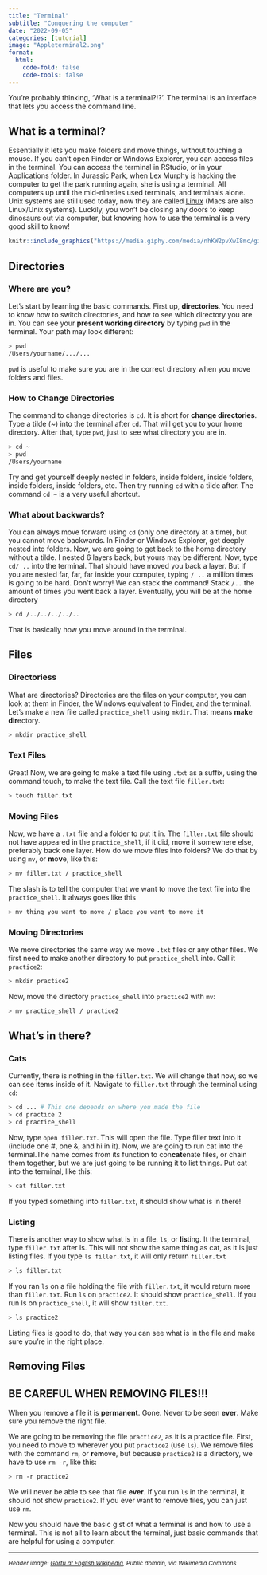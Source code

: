 ```yaml
---
title: "Terminal"
subtitle: "Conquering the computer"
date: "2022-09-05"
categories: [tutorial]
image: "Appleterminal2.png"
format:
  html:
    code-fold: false
    code-tools: false
---
```


You're probably thinking, 'What is a terminal?!?'. The terminal is an interface that lets you access the command line. 

## What is a terminal?

Essentially it lets you make folders and move things, without touching a mouse. If you can't open Finder or Windows Explorer, you can access files in the terminal. You can access the terminal in RStudio, or in your Applications folder. In Jurassic Park, when Lex Murphy is hacking the computer to get the park running again, she is using a terminal. All computers up until the mid-nineties used terminals, and terminals alone. Unix systems are still used today, now they are called [Linux](https://www.linux.com/what-is-linux/) (Macs are also Linux/Unix systems). Luckily, you won't be closing any doors to keep dinosaurs out via computer, but knowing how to use the terminal is a very good skill to know!

```r

knitr::include_graphics("https://media.giphy.com/media/nhKW2pvXwI8mc/giphy.gif")
```



## Directories
### Where are you?

Let's start by learning the basic commands. First up, **directories**. You need to know how to switch directories, and how to see which directory you are in. You can see your **present working directory** by typing `pwd` in the terminal. Your path may look different:

``` sh
> pwd
/Users/yourname/.../...
```
`pwd` is useful to make sure you are in the correct directory when you move folders and files.

### How to Change Directories

The command to change directories is `cd`. It is short for **change directories**. Type a tilde (~) into the terminal after `cd`. That will get you to your home directory. After that, type `pwd`, just to see what directory you are in. 

``` sh
> cd ~
> pwd
/Users/yourname
```

Try and get yourself deeply nested in folders, inside folders, inside folders, inside folders, inside folders, etc. Then try running `cd` with a tilde after. The command `cd ~` is a very useful shortcut.

### What about backwards?

You can always move forward using `cd` (only one directory at a time), but you cannot move backwards. In Finder or Windows Explorer, get deeply nested into folders. Now, we are going to get back to the home directory without a tilde. I nested 6 layers back, but yours may be different. Now, type `cd/ ..` into the terminal. That should have moved you back a layer. But if you are nested far, far, far inside your computer, typing `/ ..` a million times is going to be hard. Don't worry! We can stack the command! Stack `/..` the amount of times you went back a layer. Eventually, you will be at the home directory

``` sh
> cd /../../../../..
```

That is basically how you move around in the terminal.

## Files
### Directoriess

What are directories? Directories are the files on your computer, you can look at them in Finder, the Windows equivalent to Finder, and the terminal. Let's make a new file called `practice_shell` using `mkdir`. That means **m**a**k**e **dir**ectory.

``` sh
> mkdir practice_shell
```
### Text Files
Great! Now, we are going to make a text file using `.txt` as a suffix, using the command touch, to make the text file. Call the text file `filler.txt`: 

``` sh
> touch filler.txt
```

### Moving Files

Now, we have a `.txt` file and a folder to put it in. The `filler.txt` file should not have appeared in the `practice_shell`, if it did, move it somewhere else, preferably back one layer. How do we move files into folders? We do that by using `mv`, or **m**o**v**e, like this:

``` sh
> mv filler.txt / practice_shell
```
The slash is to tell the computer that we want to move the text file into the `practice_shell`. It always goes like this

``` sh
> mv thing you want to move / place you want to move it
```
### Moving Directories

We move directories the same way we move `.txt` files or any other files. We first need to make another directory to put `practice_shell` into. Call it `practice2`: 

``` sh
> mkdir practice2
```

Now, move the directory `practice_shell` into `practice2` with `mv`:

``` sh
> mv practice_shell / practice2
```

## What's in there?
### Cats

Currently, there is nothing in the `filler.txt`. We will change that now, so we can see items inside of it. Navigate to `filler.txt` through the terminal using `cd`:

``` sh
> cd ... # This one depends on where you made the file
> cd practice 2
> cd practice_shell
```
Now, type `open filler.txt`. This will open the file. Type filler text into it (include one #, one &, and hi in it). Now, we are going to run cat into the terminal.The name comes from its function to con**cat**enate files, or chain them together, but we are just going to be running it to list things. Put cat into the terminal, like this:

``` sh
> cat filler.txt
```

If you typed something into `filler.txt`, it should show what is in there!

### Listing 

There is another way to show what is in a file. `ls`, or **l**i**s**ting. It the terminal, type `filler.txt` after ls. This will not show the same thing as cat, as it is just listing files. If you type `ls filler.txt`, it will only return `filler.txt`

``` sh
> ls filler.txt
```

If you ran `ls` on a file holding the file with `filler.txt`, it would return more than `filler.txt`. Run `ls` on `practice2`. It should show `practice_shell`. If you run ls on `practice_shell`, it will show `filler.txt`.

``` sh
> ls practice2
```

Listing files is good to do, that way you can see what is in the file and make sure you're in the right place.

## Removing Files

:::{.callout-warning}
## BE CAREFUL WHEN REMOVING FILES!!!
When you remove a file it is **permanent**. Gone. Never to be seen **ever**. Make sure you remove the right file. 
:::

We are going to be removing the file `practice2`, as it is a practice file. First, you need to move to wherever you put `practice2` (use `ls`). We remove files with the command `rm`, or **r**e**m**ove, but because `practice2` is a directory, we have to use `rm -r`, like this:

``` sh
> rm -r practice2
```
We will never be able to see that file **ever**. If you run `ls` in the terminal, it should not show `practice2`. If you ever want to remove files, you can just use `rm`.

Now you should have the basic gist of what a terminal is and how to use a terminal. This is not all to learn about the terminal, just basic commands that are helpful for using a computer.

---
<small class="text-muted">*Header image: <a href="https://commons.wikimedia.org/wiki/File:Appleterminal2.png">Gortu at English Wikipedia</a>, Public domain, via Wikimedia Commons*</small>
